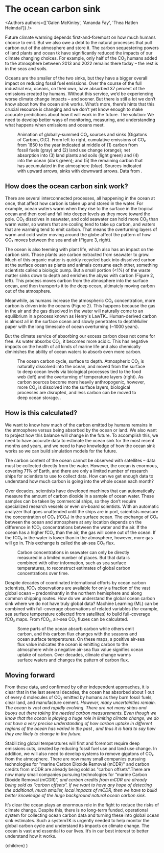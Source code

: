 
# The ocean carbon sink

<Authors authors={['Galen McKinley', 'Amanda Fay', 'Thea Hatlen Heimdal']} />

Future climate warming depends first-and-foremost on how much humans choose to emit. But we also owe a debt to the natural processes that pull carbon out of the atmosphere and store it. The carbon sequestering powers of land plants and ocean tk have significantly reduced the impacts of our climate changing choices. For example, only half of the CO₂ humans added to the atmosphere between 2013 and 2022 remains there today – the rest is in the seas and soils.

Oceans are the smaller of the two sinks, but they have a bigger overall impact on reducing fossil fuel emissions. Over the course of the full industrial era, oceans, on their own, have absorbed 37 percent of the emissions created by humans. Without this service, we’d be experiencing worse climate change impacts – and sooner. But there is still a lot we don’t know about how the ocean sink works. What’s more, there’s hints that this crucial resource is changing and we don’t yet know enough to make accurate predictions about how it will work in the future. The solution: We need to develop better ways of monitoring, measuring, and understanding what happens when emissions and oceans meet.

<Figure title='The Ocean Is a Crucial Carbon Sink'>
  <Sinks />
  <FigureCaption number={1}>
    Animation of globally-summed CO₂ sources and sinks (Gigatons of Carbon,
    GtC). From left to right, cumulative emissions of CO₂ from 1850 to the year
    indicated at middle of (1) carbon from fossil fuels (gray) and (2) land use
    change (orange); net absorption into (3) land plants and soils (light green)
    and (4) into the ocean (dark green); and (5) the remaining carbon that has
    accumulated in the atmosphere (blue). Sources indicated with upward arrows,
    sinks with downward arrows. Data from <Cite id='friedlingstein.2023' />.
  </FigureCaption>
</Figure>

## How does the ocean carbon sink work?

There are several interconnected processes, all happening in the ocean at once, that affect how carbon is taken up and stored in the water. For example, ocean waters warm when they rise to the surface in the tropical ocean and then cool and fall into deeper levels as they move toward the pole. CO₂ dissolves in seawater, and cold seawater can hold more CO₂ than warm water, so waters that are cooling tend to take up carbon, and waters that are warming tend to emit carbon. That means the overturning layers of warm and cold water moving around the globe affect the pattern of how CO₂ moves between the sea and air (Figure 3, right).

The ocean is also teeming with plant life, which also has an impact on the carbon sink. Those plants use carbon extracted from seawater to grow. Much of this organic matter is quickly recycled back into dissolved carbon at the surface ocean as plants and animals consume each other, something scientists called a biologic pump. But a small portion (\<1%) of the waste matter sinks down to depth and enriches the abyss with carbon (Figure 2, left). This process moves carbon from the atmosphere into the surface ocean, and then transports it to the deep ocean, ultimately moving carbon out of the atmosphere.

Meanwhile, as humans increase the atmospheric CO₂ concentration, more carbon is driven into the oceans (Figure 2). This happens because the gas in the air and the gas dissolved in the water will naturally come to an equilibrium in a process known as Henry's Law<Sidenote url='https://en.wikipedia.org/wiki/Henry%27s_law'>TK</Sidenote>.. Human-derived carbon is almost all in the surface ocean and slowly penetrates to depth<Sidenote>Muller paper</Sidenote> with the long timescale of ocean overturning (~1000 years).

But the climate service of absorbing our excess carbon does not come for free. As water absorbs CO₂, it becomes more acidic. This has negative impacts on the health of all kinds of marine life and also chemically diminishes the ability of ocean waters to absorb even more carbon.<Cite id='doney.2020' />

<Figure title='Burning Fossil Fuels Changes The Ocean Carbon Cycle'>
  <OceanCycleDiagram />
  <FigureCaption number={2}>
    The ocean carbon cycle, surface to depth. Atmospheric CO₂ is naturally
    dissolved into the ocean, and moved from the surface to deep ocean levels
    via biological processes tied to the food web (left) and the overturning of
    temperature layers (right). As carbon sources become more heavily
    anthropogenic, however, more CO₂ is dissolved into the surface layers,
    biological processes are disrupted, and less carbon can be moved to deep
    ocean storage. <Cite id='crisp.2022' />.
  </FigureCaption>
</Figure>

## How is this calculated?

We want to know how much of the carbon emitted by humans remains in the atmosphere versus being absorbed by the ocean or land. We also want to project how this balance will change in the future. To accomplish this, we need to have accurate data to estimate the ocean sink for the most recent months and years, and we need to have knowledge of how the ocean sink works so we can build simulation models for the future.

The carbon content of the ocean cannot be observed with satellites – data must be collected directly from the water. However, the ocean is enormous, covering 71% of Earth, and there are only a limited number of research ships for scientists to use to collect data. How can we get enough data to understand how much carbon is going into the whole ocean each month?

Over decades, scientists have developed machines that can automatically measure the amount of carbon dioxide in a sample of ocean water. These samples can be taken by commercial ships, so they don’t require specialized research vessels or even on-board scientists. With an automatic analyzer that goes unattended until the ships are in port, scientists measure the concentration of CO₂ (fCO₂) in the surface ocean. The exchange of CO₂ between the ocean and atmosphere at any location depends on the difference in fCO₂ concentrations between the water and the air. If the ocean has a higher fCO₂ than the air, the gas will come out of the ocean. If the fCO₂ in the water is lower than in the atmosphere, however, more gas will go in. This exchange is called the air-sea CO₂ flux.

<Figure title='How Limited Measurements Build Global Estimates'>
  <FCO2Maps />
  <FigureCaption number={3}>
    Carbon concentrations in seawater can only be directly measured in a limited
    number of places. But that data is combined with other information, such as
    sea surface temperatures, to reconstruct estimates of global carbon
    concentrations over time.
  </FigureCaption>
</Figure>

Despite decades of coordinated international efforts by ocean carbon scientists, fCO₂ observations are available for only a fraction of the vast global ocean – predominantly in the northern hemisphere and along common shipping routes. How do we understand the global ocean carbon sink where we do not have truly global data? Machine Learning (ML) can be combined with full-coverage observations of related variables (for example, sea surface temperature collected from satellites) to build full-coverage fCO₂ maps. From fCO₂, air-sea CO₂ fluxes can be calculated.

<Figure title='The Ocean Carbon Sink Changes With Temperature and Season'>
  <FluxMaps />
  <FigureCaption number={4}>
    Some parts of the ocean absorb carbon while others emit carbon, and this
    carbon flux changes with the seasons and ocean surface temperatures. On
    these maps, a positive air-sea flux value indicates the ocean is emitting
    carbon to the atmosphere while a negative air-sea flux value signifies ocean
    uptake of carbon. Over decades, climate change warms surface waters and
    changes the pattern of carbon flux.
  </FigureCaption>
</Figure>

## Moving forward

From these data, and confirmed by other independent approaches, it is clear that in the last several decades, the ocean has absorbed about 1 out of every 4 molecules of CO₂ emitted by humans as they burn fossil fuels, clear land, and manufacture cement.<Cite id='devries.2023' /> However, many uncertainties remain. The ocean is vast and rapidly evolving. There are not many ships and buoys out there taking the needed carbon measurements. Even though we know that the ocean is playing a huge role in limiting climate change, we do not have a very precise understanding of how carbon uptake in different regions of the ocean has varied in the past , and thus it is hard to say how they are likely to change in the future.<Cite id='fay.2021' />

Stabilizing global temperatures will first and foremost require deep emissions cuts, created by reducing fossil fuel use and land use change. In addition, we will also need to develop systems to remove gigatons of CO₂ from the atmosphere. There are now many small companies pursuing technologies for "marine Carbon Dioxide Removal (mCDR)" and carbon credits from mCDR are already being sold as "carbon offsets".There are now many small companies pursuing technologies for “marine Carbon Dioxide Removal (mCDR)”,<Cite id='nasem.2022' /> and carbon credits from mCDR are already being sold as “carbon offsets”. If we want to have any hope of detecting the additional, much smaller, local impacts of mCDR, then we have to build better knowledge of the huge background natural ocean carbon sink.

It’s clear the ocean plays an enormous role in the fight to reduce the risks of climate change. Despite this, there is no long-term funded, operational system for collecting ocean carbon data and turning these into global ocean sink estimates. Such a system<Sidenote url='https://wmo.int/activities/global-greenhouse-gas-watch-g3w'>TK</Sidenote> is urgently needed to help monitor the global carbon cycle and understand its impacts on climate change. The ocean is vast and essential to our lives. It’s in our best interest to better understand how it works.

  <Story references={references}>{children}</Story>
)
